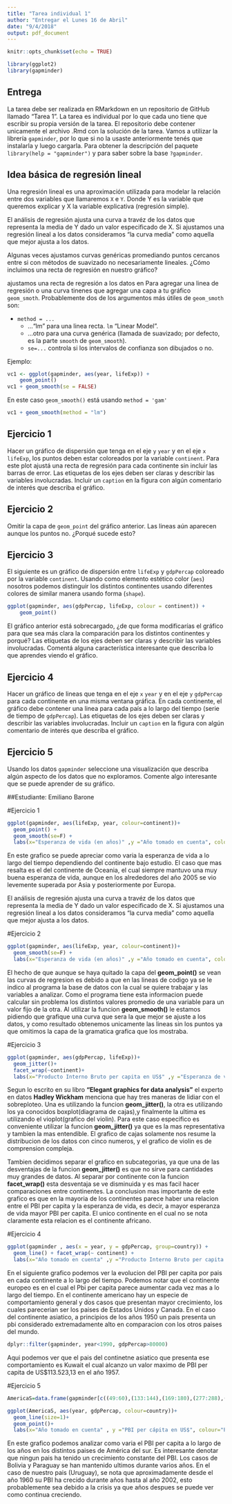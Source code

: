 ```yaml
---
title: "Tarea individual 1"
author: "Entregar el Lunes 16 de Abril"
date: "9/4/2018"
output: pdf_document
---
```


```r
knitr::opts_chunk$set(echo = TRUE)
```

```r
library(ggplot2)
library(gapminder)
```
## Entrega

La tarea debe ser realizada en RMarkdown en un repositorio de GitHub llamado "Tarea 1".
La tarea es individual por lo que cada uno tiene que escribir su propia versión de la tarea.
El repositorio debe contener unicamente el archivo .Rmd con la solución de la tarea.
Vamos a utilizar la librería `gapminder`, por lo que si no la usaste anteriormente tenés que instalarla y luego cargarla.
Para obtener la descripción del paquete `library(help = "gapminder")` y para saber sobre la base `?gapminder`.

##  Idea básica de regresión lineal 

Una regresión lineal es una aproximación utilizada para modelar la relación entre dos variables que llamaremos `X` e `Y`. Donde Y es la variable que queremos explicar y X la variable explicativa (regresión simple).

El análisis de regresión ajusta una curva a travéz  de los datos que representa la media de Y dado un valor especificado de X.
Si ajustamos una regresión lineal a los datos consideramos "la curva media" como aquella que mejor ajusta a los datos.

Algunas veces ajustamos curvas genéricas promediando puntos cercanos entre si con  métodos de suavizado no necesariamente lineales.
¿Cómo incluimos una recta de regresión en nuestro gráfico?

ajustamos una recta de regresión a los datos en  Para agregar una linea de regresión o una curva tinenes que agregar una capa a tu gráfico `geom_smoth`. Probablemente dos de los argumentos más útiles de `geom_smoth` son:

- `method = ...`
    * ..."lm" para una linea recta. `lm`  "Linear Model".
    * ...otro para una curva genérica (llamada de suavizado; por defecto, es la parte `smooth` de `geom_smooth`).
    * `se=...` controla si los intervalos de confianza son dibujados o no.

Ejemplo:
```r
vc1 <- ggplot(gapminder, aes(year, lifeExp)) +
    geom_point() 
vc1 + geom_smooth(se = FALSE)

```
En este caso  `geom_smooth()` está usando `method = 'gam'`

```r
vc1 + geom_smooth(method = "lm")
```


## Ejercicio 1

Hacer un gráfico de dispersión que tenga en el eje `y` `year` y en el eje `x`  `lifeExp`, los puntos deben estar coloreados por la variable `continent`. Para este plot ajustá una recta de regresión para cada continente sin incluir las barras de error. Las etiquetas de los ejes deben ser claras y describir las variables involucradas. Incluir un `caption` en la figura con algún comentario de interés que describa el gráfico.



## Ejercicio 2 

Omitir la capa de  `geom_point` del gráfico anterior. Las lineas aún aparecen aunque los puntos no. ¿Porqué sucede esto? 


## Ejercicio 3

El siguiente es un gráfico de dispersión entre `lifeExp` y `gdpPercap`  coloreado por la variable `continent`. Usando como elemento estético color (`aes`) nosotros podemos distinguir los distintos continentes usando diferentes colores de similar manera usando forma (`shape`).

```r
ggplot(gapminder, aes(gdpPercap, lifeExp, colour = continent)) +
    geom_point() 
```

El gráfico anterior está sobrecargado, ¿de que forma modificarías el gráfico para que sea más clara la comparación para los distintos continentes y porqué?
Las etiquetas de los ejes deben ser claras y describir las variables involucradas. Comentá alguna característica interesante que describa lo que aprendes viendo el gráfico.

## Ejercicio 4

Hacer un gráfico de lineas que tenga en el eje `x` `year` y en el eje `y`  `gdpPercap` para cada continente en una misma ventana gráfica. En cada continente, el gráfico debe contener una linea para cada país a lo largo del tiempo (serie de tiempo de `gdpPercap`). Las etiquetas de los ejes deben ser claras y describir las variables involucradas. Incluir un `caption` en la figura con algún comentario de interés que describa el gráfico.

## Ejercicio 5 

Usando los datos `gapminder` seleccione una visualización que describa algún aspecto de los datos que no exploramos. Comente algo interesante que se puede aprender de su gráfico.


\newpage


\centering

##Estudiante: Emiliano Barone

\raggedright

#Ejercicio 1

```r
ggplot(gapminder, aes(lifeExp, year, colour=continent))+
  geom_point() +
  geom_smooth(se=F) +
  labs(x="Esperanza de vida (en años)" ,y ="Año tomado en cuenta", colour="Continente")

```
En este grafico se puede apreciar como varia la esperanza de vida a lo largo del tiempo dependiendo del continente bajo estudio. El caso que mas resalta es el del continente de Oceania, el cual siempre mantuvo una muy buena esperanza de vida, aunque en los alrededores del año 2005 se vio levemente superada por Asia y posteriormente por Europa. 

El análisis de regresión ajusta una curva a travéz de los datos que representa la media de Y dado un valor
especificado de X. Si ajustamos una regresión lineal a los datos consideramos “la curva media” como aquella
que mejor ajusta a los datos.








\newpage

#Ejercicio 2

```r
ggplot(gapminder, aes(lifeExp, year, colour=continent))+
  geom_smooth(se=F) +
  labs(x="Esperanza de vida (en años)" ,y ="Año tomado en cuenta", colour="Continente")

```
El hecho de que aunque se haya quitado la capa del __geom_point()__ se vean las curvas de regresion es debido a que en las lineas de codigo ya se le indico al programa la base de datos con la cual se quiere trabajar y las variables a analizar. Como el programa tiene esta informacion puede calcular sin problema los distintos valores promedio de una variable para un valor fijo de la otra. Al utilizar la funcion __geom_smooth()__ le estamos pidiendo que grafique una curva que sera la que mejor se ajuste a los datos, y como resultado obtenemos unicamente las lineas sin los puntos ya que omitimos la capa de la gramatica grafica que los mostraba.

\newpage

#Ejercicio 3

```r
ggplot(gapminder, aes(gdpPercap, lifeExp))+
  geom_jitter()+
  facet_wrap(~continent)+
  labs(x="Producto Interno Bruto per capita en US$" ,y ="Esperanza de vida", colour="Continente")
```

Segun lo escrito en su libro **"Elegant graphics for data analysis"** el experto en datos __Hadley Wickham__ menciona que hay tres maneras de lidiar con el sobreploteo. Una es utilizando la funcion __geom_jitter()__, la otra es utilizando los ya conocidos boxplot(diagrama de cajas),y finalmente la ultima es utilizando el vioplot(grafico del violin). Para este caso especifico es conveniente utilizar la funcion __geom_jitter()__ ya que es la mas representativa y tambien la mas entendible. El grafico de cajas solamente nos resume la distribucion de los datos con cinco numeros, y el grafico de violin es de comprension compleja.

Tambien decidimos separar el grafico en subcategorias, ya que una de las desventajas de la funcion __geom_jitter()__ es que no sirve para cantidades muy grandes de datos. Al separar por continente con la funcion __facet_wrap()__ esta desventaja se ve disminuida y es mas facil hacer comparaciones entre continentes. La conclusion mas importante de este grafico es que en la mayoria de los continentes parece haber una relacion entre el PBI per capita y la esperanza de vida, es decir, a mayor esperanza de vida mayor PBI per capita. El unico continente en el cual no se nota claramente esta relacion es el continente africano.

\newpage

#Ejercicio 4

```r
ggplot(gapminder , aes(x = year, y = gdpPercap, group=country)) +
  geom_line() + facet_wrap(~ continent) +
  labs(x="Año tomado en cuenta" ,y ="Producto Interno Bruto per capita en US$")
```

En el siguiente grafico podemos ver la evolucion del PBI per capita por pais en cada continente a lo largo del tiempo. Podemos notar que el continente europeo es en el cual el Pbi per capita parece aumentar cada vez mas a lo largo del tiempo. En el continente americano hay un especie de comportamiento general y dos casos que presentan mayor crecimiento, los cuales parecerian ser los paises de Estados Unidos y Canada. En el caso del continente asiatico, a principios de los años 1950 un pais presenta un pbi considerado extremadamente alto en comparacion con los otros paises del mundo.

```r
dplyr::filter(gapminder, year<1990, gdpPercap>80000)

```

Aqui podemos ver que el pais del continetne asiatico que presenta ese comportamiento es Kuwait el cual alcanzo un valor maximo de PBI per capita de US$113.523,13 en el año 1957.



\newpage

#Ejercicio 5

```r
AmericaS=data.frame(gapminder[c((49:60),(133:144),(169:180),(277:288),(301:312),(445:456),(1189:1212),(1621:1644)), 1:6])
```

```r
ggplot(AmericaS, aes(year, gdpPercap, colour=country))+
  geom_line(size=1)+
  geom_point()+
  labs(x="Año tomado en cuenta" , y ="PBI per cápita en US$", colour="País")

```


En este grafico podemos analizar como varia el PBI per capita a lo largo de los años en los distintos paises de América del sur. Es interesante denotar que ningun pais ha tenido un crecimiento constante del PBI. Los casos de Bolivia y Paraguay se han mantenido ultimos durante varios años. En el caso de nuestro pais (Uruguay), se nota que aproximadamente desde el año 1960 su PBI ha crecido durante años hasta al año 2002, esto probablemente sea debido a la crisis ya que años despues se puede ver como continua creciendo.






